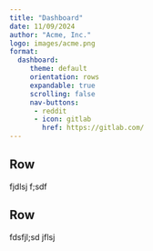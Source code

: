 ```yaml
---
title: "Dashboard"
date: 11/09/2024
author: "Acme, Inc."
logo: images/acme.png
format:
  dashboard:
     theme: default
     orientation: rows
     expandable: true
     scrolling: false
     nav-buttons:
      - reddit
      - icon: gitlab
        href: https://gitlab.com/
---
```


## Row {height="65%"}

fjdlsj f;sdf
 
## Row {height="35%"}

fdsfjl;sd jflsj 